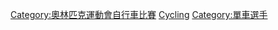{{Commonscat|Olympic cyclists}}

[[Category:奧林匹克運動會自行車比賽|Category:奧林匹克運動會自行車比賽]]
[[Category:夏季奧運各項目運動員|Cycling]]
[[Category:單車選手|Category:單車選手]]